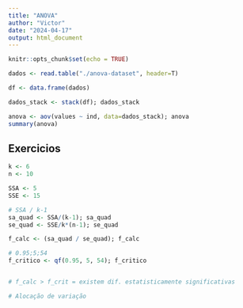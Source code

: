 ```yaml
---
title: "ANOVA"
author: "Victor"
date: "2024-04-17"
output: html_document
---
```


```r
knitr::opts_chunk$set(echo = TRUE)
```

```r


dados <- read.table("./anova-dataset", header=T)

df <- data.frame(dados)

dados_stack <- stack(df); dados_stack

anova <- aov(values ~ ind, data=dados_stack); anova
summary(anova)

```

## Exercicios

```r

k <- 6
n <- 10

SSA <- 5
SSE <- 15

# SSA / k-1 
sa_quad <- SSA/(k-1); sa_quad
se_quad <- SSE/k*(n-1); se_quad

f_calc <- (sa_quad / se_quad); f_calc

# 0.95;5;54
f_critico <- qf(0.95, 5, 54); f_critico


# f_calc > f_crit = existem dif. estatisticamente significativas

# Alocação de variação
```
